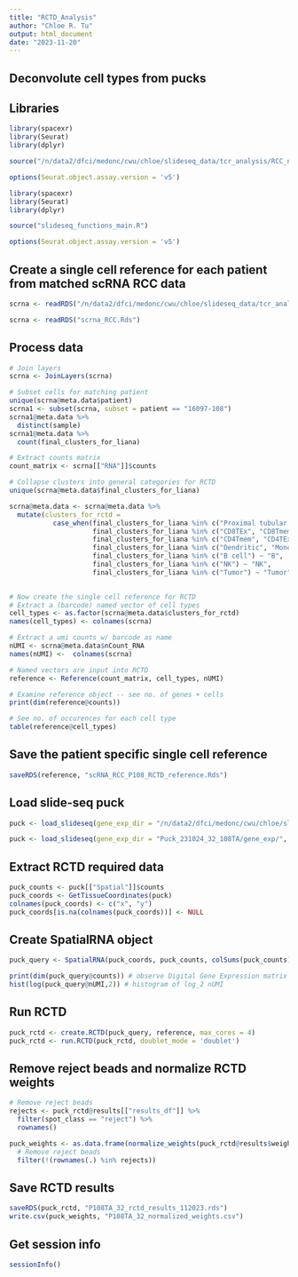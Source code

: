 ```yaml
---
title: "RCTD_Analysis"
author: "Chloe R. Tu"
output: html_document
date: "2023-11-20"
---
```


## Deconvolute cell types from pucks

## Libraries
```r
library(spacexr)
library(Seurat)
library(dplyr)

source("/n/data2/dfci/medonc/cwu/chloe/slideseq_data/tcr_analysis/RCC_neovax_pucks/analysis_110624/scripts/source_scripts/slideseq_functions_main.R")

options(Seurat.object.assay.version = 'v5')
```

```r
library(spacexr)
library(Seurat)
library(dplyr)

source("slideseq_functions_main.R")

options(Seurat.object.assay.version = 'v5')
```

## Create a single cell reference for each patient from matched scRNA RCC data
```r
scrna <- readRDS("/n/data2/dfci/medonc/cwu/chloe/slideseq_data/tcr_analysis/RCC_neovax_pucks/analysis_110624/objects/00_scrna_liana_normalized.Rds")
```
```r
scrna <- readRDS("scrna_RCC.Rds")
```

## Process data
```r
# Join layers
scrna <- JoinLayers(scrna)

# Subset cells for matching patient
unique(scrna@meta.data$patient)
scrna1 <- subset(scrna, subset = patient == "16097-108")
scrna1@meta.data %>%
  distinct(sample)
scrna1@meta.data %>%
  count(final_clusters_for_liana)

# Extract counts matrix
count_matrix <- scrna[["RNA"]]$counts

# Collapse clusters into general categories for RCTD
unique(scrna@meta.data$final_clusters_for_liana)

scrna@meta.data <- scrna@meta.data %>%
  mutate(clusters_for_rctd = 
           case_when(final_clusters_for_liana %in% c("Proximal tubular cells", "Endothelial", "Distal tubular cells") ~ "Endothelial",
                     final_clusters_for_liana %in% c("CD8TEx", "CD8Tmem") ~ "CD8+T",
                     final_clusters_for_liana %in% c("CD4Tmem", "CD4TEx", "CD4Treg") ~ "CD4+T",
                     final_clusters_for_liana %in% c("Dendritic", "Monocyte", "Macrophage", "Mast cell") ~ "Myeloid",
                     final_clusters_for_liana %in% c("B cell") ~ "B",
                     final_clusters_for_liana %in% c("NK") ~ "NK",
                     final_clusters_for_liana %in% c("Tumor") ~ "Tumor"))
  

# Now create the single cell reference for RCTD
# Extract a (barcode) named vector of cell types
cell_types <- as.factor(scrna@meta.data$clusters_for_rctd)
names(cell_types) <- colnames(scrna)

# Extract a umi counts w/ barcode as name
nUMI <- scrna@meta.data$nCount_RNA
names(nUMI) <-  colnames(scrna)

# Named vectors are input into RCTD
reference <- Reference(count_matrix, cell_types, nUMI)

# Examine reference object -- see no. of genes + cells
print(dim(reference@counts))

# See no. of occurences for each cell type
table(reference@cell_types)
```

## Save the patient specific single cell reference
```r
saveRDS(reference, "scRNA_RCC_P108_RCTD_reference.Rds")
```

## Load slide-seq puck
```r
puck <- load_slideseq(gene_exp_dir = "/n/data2/dfci/medonc/cwu/chloe/slideseq_data/raw_data/RCC_pucks/Puck_231024_32_108TA/gene_exp/", coords_dir = "/n/data2/dfci/medonc/cwu/chloe/slideseq_data/raw_data/RCC_pucks/Puck_231024_32_108TA/barcode_matching/Puck_231024_32_barcode_xy.txt.gz", project_name = "P108TA_32")
```

```r
puck <- load_slideseq(gene_exp_dir = "Puck_231024_32_108TA/gene_exp/", coords_dir = "Puck_231024_32_108TA/barcode_matching/Puck_231024_32_barcode_xy.txt.gz", project_name = "P108TA_32")
```

## Extract RCTD required data
```r
puck_counts <- puck[["Spatial"]]$counts
puck_coords <- GetTissueCoordinates(puck)
colnames(puck_coords) <- c("x", "y")
puck_coords[is.na(colnames(puck_coords))] <- NULL
```

## Create SpatialRNA object
```r
puck_query <- SpatialRNA(puck_coords, puck_counts, colSums(puck_counts))

print(dim(puck_query@counts)) # observe Digital Gene Expression matrix
hist(log(puck_query@nUMI,2)) # histogram of log_2 nUMI
```

## Run RCTD
```r
puck_rctd <- create.RCTD(puck_query, reference, max_cores = 4)
puck_rctd <- run.RCTD(puck_rctd, doublet_mode = 'doublet')
```

## Remove reject beads and normalize RCTD weights
```r
# Remove reject beads
rejects <- puck_rctd@results[["results_df"]] %>%
  filter(spot_class == "reject") %>%
  rownames()

puck_weights <- as.data.frame(normalize_weights(puck_rctd@results$weights)) %>%
  # Remove reject beads
  filter(!(rownames(.) %in% rejects))
```

## Save RCTD results
```r
saveRDS(puck_rctd, "P108TA_32_rctd_results_112023.rds")
write.csv(puck_weights, "P108TA_32_normalized_weights.csv")
```

## Get session info
```r
sessionInfo()
```
